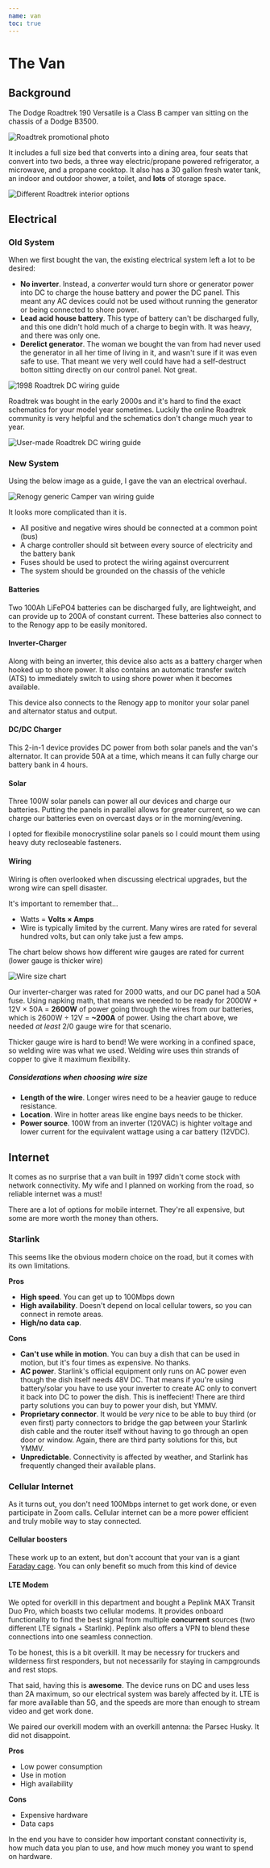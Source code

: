 ```yaml
---
name: van
toc: true
---
```


# The Van

## Background

The Dodge Roadtrek 190 Versatile is a Class B camper van sitting on the chassis of a Dodge B3500.

<Image
  src="/images/about/roadtrek-brochure.jpg"
  alt="Roadtrek promotional photo"
/>

It includes a full size bed that converts into a dining area, four seats that convert into two beds, a three way electric/propane powered refrigerator, a microwave, and a propane cooktop. It also has a 30 gallon fresh water tank, an indoor and outdoor shower, a toilet, and **lots** of storage space.

<Image
  src="/images/about/roadtrek-interior.jpg"
  alt="Different Roadtrek interior options"
/>

## Electrical

### Old System

When we first bought the van, the existing electrical system left a lot to be desired:

- **No inverter**. Instead, a _converter_ would turn shore or generator power into DC to charge the house battery and power the DC panel. This meant any AC devices could not be used without running the generator or being connected to shore power.
- **Lead acid house battery**. This type of battery can't be discharged fully, and this one didn't hold much of a charge to begin with. It was heavy, and there was only one.
- **Derelict generator**. The woman we bought the van from had never used the generator in all her time of living in it, and wasn't sure if it was even safe to use. That meant we very well could have had a self-destruct botton sitting directly on our control panel. Not great.

<Image src="/images/about/1998wiring.jpg" alt="1998 Roadtrek DC wiring guide" />

Roadtrek was bought in the early 2000s and it's hard to find the exact schematics for your model year sometimes. Luckily the online Roadtrek community is very helpful and the schematics don't change much year to year.

<Image
  src="/images/about/roadtrekdc.jpg"
  alt="User-made Roadtrek DC wiring guide"
/>

### New System

Using the below image as a guide, I gave the van an electrical overhaul.

<Image
  src="/images/about/campervan.jpg"
  alt="Renogy generic Camper van wiring guide"
/>

It looks more complicated than it is.

- All positive and negative wires should be connected at a common point (bus)
- A charge controller should sit between every source of electricity and the battery bank
- Fuses should be used to protect the wiring against overcurrent
- The system should be grounded on the chassis of the vehicle

#### Batteries

Two 100Ah LiFePO4 batteries can be discharged fully, are lightweight, and can provide up to 200A of constant current. These batteries also connect to to the Renogy app to be easily monitored.

#### Inverter-Charger

Along with being an inverter, this device also acts as a battery charger when hooked up to shore power. It also contains an automatic transfer switch (ATS) to immediately switch to using shore power when it becomes available.

This device also connects to the Renogy app to monitor your solar panel and alternator status and output.

#### DC/DC Charger

This 2-in-1 device provides DC power from both solar panels and the van's alternator. It can provide 50A at a time, which means it can fully charge our battery bank in 4 hours.

#### Solar

Three 100W solar panels can power all our devices and charge our batteries. Putting the panels in parallel allows for greater current, so we can charge our batteries even on overcast days or in the morning/evening.

I opted for flexibile monocrystiline solar panels so I could mount them using heavy duty recloseable fasteners.

#### Wiring

Wiring is often overlooked when discussing electrical upgrades, but the wrong wire can spell disaster.

It's important to remember that...

- Watts = **Volts × Amps**
- Wire is typically limited by the current. Many wires are rated for several hundred volts, but can only take just a few amps.

The chart below shows how different wire gauges are rated for current (lower gauge is thicker wire)

<Image src="/images/about/wirecableguide.png" alt="Wire size chart" />

Our inverter-charger was rated for 2000 watts, and our DC panel had a 50A fuse. Using napking math, that means we needed to be ready for 2000W + 12V × 50A = **2600W** of power going through the wires from our batteries, which is 2600W ÷ 12V = **~200A** of power. Using the chart above, we needed _at least_ 2/0 gauge wire for that scenario.

Thicker gauge wire is hard to bend! We were working in a confined space, so welding wire was what we used. Welding wire uses thin strands of copper to give it maximum flexibility.

##### Considerations when choosing wire size

- **Length of the wire**. Longer wires need to be a heavier gauge to reduce resistance.
- **Location**. Wire in hotter areas like engine bays needs to be thicker.
- **Power source**. 100W from an inverter (120VAC) is highter voltage and lower current for the equivalent wattage using a car battery (12VDC).

## Internet

It comes as no surprise that a van built in 1997 didn't come stock with network connectivity. My wife and I planned on working from the road, so reliable internet was a must!

There are a lot of options for mobile internet. They're all expensive, but some are more worth the money than others.

### Starlink

This seems like the obvious modern choice on the road, but it comes with its own limitations.

**Pros**

- **High speed**. You can get up to 100Mbps down
- **High availability**. Doesn't depend on local cellular towers, so you can connect in remote areas.
- **High/no data cap**.

**Cons**

- **Can't use while in motion**. You can buy a dish that can be used in motion, but it's four times as expensive. No thanks.
- **AC power**. Starlink's official equipment only runs on AC power even though the dish itself needs 48V DC. That means if you're using battery/solar you have to use your inverter to create AC only to convert it back into DC to power the dish. This is ineffecient! There are third party solutions you can buy to power your dish, but YMMV.
- **Proprietary connector**. It would be _very_ nice to be able to buy third (or even first) party connectors to bridge the gap between your Starlink dish cable and the router itself without having to go through an open door or window. Again, there are third party solutions for this, but YMMV.
- **Unpredictable**. Connectivity is affected by weather, and Starlink has frequently changed their available plans.

### Cellular Internet

As it turns out, you don't need 100Mbps internet to get work done, or even participate in Zoom calls. Cellular internet can be a more power efficient and truly mobile way to stay connected.

#### Cellular boosters

These work up to an extent, but don't account that your van is a giant [Faraday cage](https://en.wikipedia.org/wiki/Faraday_cage). You can only benefit so much from this kind of device

#### LTE Modem

We opted for overkill in this department and bought a Peplink MAX Transit Duo Pro, which boasts two cellular modems. It provides onboard functionality to find the best signal from multiple **concurrent** sources (two different LTE signals + Starlink). Peplink also offers a VPN to blend these connections into one seamless connection.

To be honest, this is a bit overkill. It may be necessry for truckers and wilderness first responders, but not necessarily for staying in campgrounds and rest stops.

That said, having this is **awesome**. The device runs on DC and uses less than 2A maximum, so our electrical system was barely affected by it. LTE is far more available than 5G, and the speeds are more than enough to stream video and get work done.

We paired our overkill modem with an overkill antenna: the Parsec Husky. It did not disappoint.

**Pros**

- Low power consumption
- Use in motion
- High availability

**Cons**

- Expensive hardware
- Data caps

In the end you have to consider how important constant connectivity is, how much data you plan to use, and how much money you want to spend on hardware.
